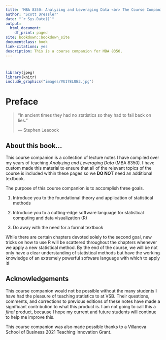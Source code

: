 ```yaml
--- 
title: 'MBA 8350: Analyzing and Leveraging Data <br> The Course Companion'
author: "Scott Dressler"
date: "`r Sys.Date()`"
output:
  html_document:
    df_print: paged
site: bookdown::bookdown_site
documentclass: book
link-citations: yes
description: This is a course companion for MBA 8350.
---
```


#  {.unlisted .unnumbered}

```r
library(jpeg)
library(knitr)
include_graphics("images/VU17BLUE3.jpg")
```

# Preface {-}

> "In ancient times they had no statistics so they had to fall back on lies."
>
> --- Stephen Leacock

## About this book... {-}

This course companion is a collection of lecture notes I have compiled over my years of teaching *Analyzing and Leveraging Data* (MBA 8350). I have custom made this material to ensure that all of the relevant topics of the course is included within these pages so we **DO NOT** need an additional textbook.

The purpose of this course companion is to accomplish three goals.

1. Introduce you to the foundational theory and application of statistical methods

2. Introduce you to a cutting-edge software language for statistical computing and data visualization (R)

3. Do away with the need for a formal textbook

While there are certain chapters devoted solely to the second goal, new tricks on how to use R will be scattered throughout the chapters whenever we apply a new statistical method. By the end of the course, we will be not only have a clear understanding of statistical methods but have the working knowledge of an extremely powerful software language with which to apply it! 

## Acknowledgements {-}

This course companion would not be possible without the many students I have had the pleasure of teaching statistics to at VSB. Their questions, comments, and corrections to previous editions of these notes have made a significant contribution to what this product is. I am not going to call this a *final* product, because I hope my current and future students will continue to help me improve this.

This course companion was also made possible thanks to a Villanova School of Business 2021 Teaching Innovation Grant.

